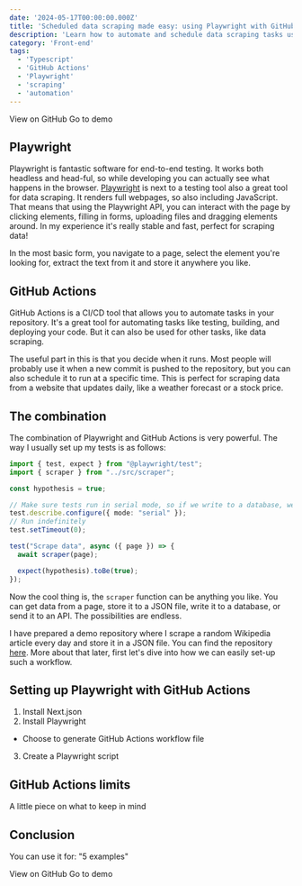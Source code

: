 ```yaml
---
date: '2024-05-17T00:00:00.000Z'
title: 'Scheduled data scraping made easy: using Playwright with GitHub Actions'
description: 'Learn how to automate and schedule data scraping tasks using Playwright and GitHub Actions. This guide simplifies the process, making data extraction efficient and hassle-free.'
category: 'Front-end'
tags:
  - 'Typescript'
  - 'GitHub Actions'
  - 'Playwright'
  - 'scraping'
  - 'automation'
---
```


<div className="flex flex-col items-start gap-2 xs:flex-row">
  <GithubButton to="https://github.com/marcveens/random-wikipedia-article-of-the-day">View on GitHub</GithubButton>
  <DemoButton to="https://random-wikipedia-article-of-the-day.vercel.app/">Go to demo</DemoButton>
</div>

## Playwright
Playwright is fantastic software for end-to-end testing. It works both headless and head-ful, so while developing you can actually see what happens in the browser. <a href="https://playwright.dev/" target="_blank" rel="noopener noreferrer">Playwright</a> is next to a testing tool also a great tool for data scraping. It renders full webpages, so also including JavaScript. That means that using the Playwright API, you can interact with the page by clicking elements, filling in forms, uploading files and dragging elements around. In my experience it's really stable and fast, perfect for scraping data! 

In the most basic form, you navigate to a page, select the element you're looking for, extract the text from it and store it anywhere you like. 

## GitHub Actions
GitHub Actions is a CI/CD tool that allows you to automate tasks in your repository. It's a great tool for automating tasks like testing, building, and deploying your code. But it can also be used for other tasks, like data scraping.

The useful part in this is that you decide when it runs. Most people will probably use it when a new commit is pushed to the repository, but you can also schedule it to run at a specific time. This is perfect for scraping data from a website that updates daily, like a weather forecast or a stock price.

## The combination
The combination of Playwright and GitHub Actions is very powerful. The way I usually set up my tests is as follows:

```typescript
import { test, expect } from "@playwright/test";
import { scraper } from "../src/scraper";

const hypothesis = true;

// Make sure tests run in serial mode, so if we write to a database, we know the order of operations
test.describe.configure({ mode: "serial" });
// Run indefinitely
test.setTimeout(0);

test("Scrape data", async ({ page }) => {
  await scraper(page);

  expect(hypothesis).toBe(true);
});
```

Now the cool thing is, the `scraper` function can be anything you like. You can get data from a page, store it to a JSON file, write it to a database, or send it to an API. The possibilities are endless. 

I have prepared a demo repository where I scrape a random Wikipedia article every day and store it in a JSON file. You can find the repository <a href="https://github.com/marcveens/random-wikipedia-article-of-the-day/blob/main/src/scraper/index.ts" target="_blank" rel="noopener noreferrer">here</a>. More about that later, first let's dive into how we can easily set-up such a workflow.

## Setting up Playwright with GitHub Actions


1. Install Next.json
2. Install Playwright
  - Choose to generate GitHub Actions workflow file
3. Create a Playwright script


## GitHub Actions limits
A little piece on what to keep in mind

## Conclusion
You can use it for:
"5 examples"


<div className="flex flex-col items-start gap-2 xs:flex-row">
  <GithubButton to="https://github.com/marcveens/random-wikipedia-article-of-the-day">View on GitHub</GithubButton>
  <DemoButton to="https://random-wikipedia-article-of-the-day.vercel.app/">Go to demo</DemoButton>
</div>
